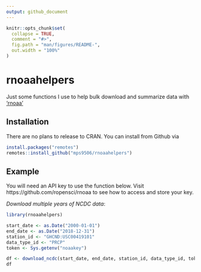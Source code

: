 ```yaml
---
output: github_document
---
```


<!-- README.md is generated from README.Rmd. Please edit that file -->

```r
knitr::opts_chunk$set(
  collapse = TRUE,
  comment = "#>",
  fig.path = "man/figures/README-",
  out.width = "100%"
)
```
# rnoaahelpers

Just some functions I use to help bulk download and summarize data with ['rnoaa'](https://github.com/ropensci/rnoaa)

## Installation

There are no plans to release to CRAN. You can install from Github via

``` r
install.packages("remotes")
remotes::install_github("mps9506/rnoaahelpers")
```

## Example

You will need an API key to use the function below. Visit https://github.com/ropensci/rnoaa to see how to access and store your key.

*Download multiple years of NCDC data*:

```r
library(rnoaahelpers)

start_date <- as.Date("2000-01-01")
end_date <- as.Date("2018-12-31")
station_id <- "GHCND:USC00419101"
data_type_id <- "PRCP"
token <- Sys.getenv("noaakey")

df <- download_ncdc(start_date, end_date, station_id, data_type_id, token)
df

```


